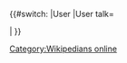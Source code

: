 {{#switch:{{SUBJECTSPACE}}
|User
|User talk=
<div style="right:{{#if:{{{offset|}}}|{{{offset}}}|10}}px; display:none; margin-top:-10px;" class="metadata topicon" id="status-top"><div style="border: 0px solid black; background: transparent; float: right; position: relative; top:{{#if:{{{offsettop|}}}|{{{offsettop}}}|-3}}px; padding: 5px">
'''Status: {{ #switch: {{lc:{{{1|{{User:{{ROOTPAGENAME}}/Status}}}}}}}
| online={{#if:{{{link|}}}|[[{{{link}}}|<span style="color: green; font:bold;">Online</span>]] [[File:Ledgreen.png|20px|link={{{img_link|}}}]] {{#if:{{{nocat|}}}||{{#ifeq:{{BASEPAGENAME}}|{{PAGENAME}}|[[Category:Wikipedians online]]}}}}
|<span style="color: green; font:bold;">Online</span> [[File:Ledgreen.png|20px|link={{{img_link|}}}]]}}
|around={{#if:{{{link|}}}|[[{{{link}}}|<span style="color:blue">Around</span>]] [[File:Ledblue.png|20px|link={{{img_link|}}}]]
|<span style= "color:blue">Around</span> [[File:Ledblue.png|20px|link={{{img_link|}}}]]}}
| busy={{#if:{{{link|}}}|[[{{{link}}}|<span style="color: orange; font:bold;">Busy</span>]] [[File:Ledorange.png|20px|link={{{img_link|}}}]]
|<span style="color: orange; font:bold;">Busy</span> [[File:Ledorange.png|20px|link={{{img_link|}}}]]}}
|offline={{#if:{{{link|}}}|[[{{{link}}}|<span style="color:red;{{#if:{{{blink|}}}||text-decoration:blink}}">Offline</span>]] [[File:Nuvola apps krec.svg|20px|link={{{img_link|}}}]]
|<span style= "color:red;{{#if:{{{blink|}}}||text-decoration:blink}}">Offline</span> [[File:Nuvola apps krec.svg|20px|link={{{img_link|}}}]]}}
| sleep = {{#if:{{{sleep|}}}|
{{#if:{{{link|}}}|[[{{{link}}}|<span style="color:blue;>{{{sleep}}}.</span>]] [[File:Ledblue.png|20px|link={{{img_link|}}}]]
|<span style= "color:blue;">{{{sleep}}}</span> [[File:Ledblue.png|20px|link={{{img_link|}}}]]}}|
{{#if:{{{link|}}}|[[{{{link}}}|<span style="color:red;{{#if:{{{blink|}}}||text-decoration:blink}}">Sleeping</span>]] [[File:Nuvola apps krec.svg|20px|link={{{img_link|}}}]]
|<span style= "color:red;{{#if:{{{blink|}}}||text-decoration:blink}}">Sleeping</span> [[File:Nuvola apps krec.svg|20px|link={{{img_link|}}}]]}} }}
| [[Template:Statustop/doc/unknown|<span style="color: gray; text-decoration:blink">Unknown</span>]] [[File:Ledgray.png|20px|link={{{img_link|}}}]]
}}'''
</div></div>
|
}}<noinclude>
{{documentation}}</noinclude>